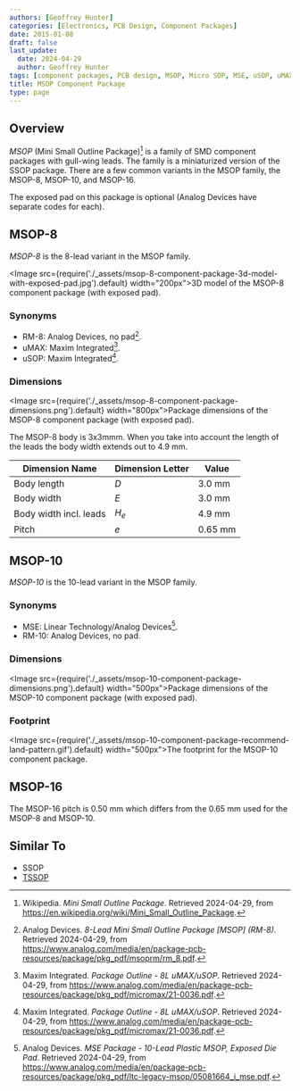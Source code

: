 ```yaml
---
authors: [Geoffrey Hunter]
categories: [Electronics, PCB Design, Component Packages]
date: 2015-01-08
draft: false
last_update:
  date: 2024-04-29
  author: Geoffrey Hunter
tags: [component packages, PCB design, MSOP, Micro SOP, MSE, uSOP, uMAX, RM-8, RM-10]
title: MSOP Component Package
type: page
---
```


## Overview

_MSOP_ (Mini Small Outline Package)[^wikipedia-msop] is a family of SMD component packages with gull-wing leads. The family is a miniaturized version of the SSOP package. There are a few common variants in the MSOP family, the MSOP-8, MSOP-10, and MSOP-16.

The exposed pad on this package is optional (Analog Devices have separate codes for each).

## MSOP-8

_MSOP-8_ is the 8-lead variant in the MSOP family.

<Image src={require('./_assets/msop-8-component-package-3d-model-with-exposed-pad.jpg').default} width="200px">3D model of the MSOP-8 component package (with exposed pad).</Image>

### Synonyms

* RM-8: Analog Devices, no pad[^analog-msop-rm-8].
* uMAX: Maxim Integrated[^maxim-umax-8].
* uSOP: Maxim Integrated[^maxim-umax-8].

### Dimensions

<Image src={require('./_assets/msop-8-component-package-dimensions.png').default} width="800px">Package dimensions of the MSOP-8 component package (with exposed pad).</Image>

The MSOP-8 body is 3x3mmm. When you take into account the length of the leads the body width extends out to 4.9 mm.

| Dimension Name         | Dimension Letter | Value  |
|------------------------|------------------|--------|
| Body length            | $D$            | 3.0 mm |
| Body width             | $E$            | 3.0 mm |
| Body width incl. leads | $H_e$          | 4.9 mm |
| Pitch                  | $e$            | 0.65 mm |

## MSOP-10

_MSOP-10_ is the 10-lead variant in the MSOP family.

### Synonyms

* MSE: Linear Technology/Analog Devices[^analog-mse-package].
* RM-10: Analog Devices, no pad.

### Dimensions

<Image src={require('./_assets/msop-10-component-package-dimensions.png').default} width="500px">Package dimensions of the MSOP-10 component package (with exposed pad).</Image>

### Footprint

<Image src={require('./_assets/msop-10-component-package-recommend-land-pattern.gif').default} width="500px">The footprint for the MSOP-10 component package.</Image>

## MSOP-16

The MSOP-16 pitch is 0.50 mm which differs from the 0.65 mm used for the MSOP-8 and MSOP-10.

## Similar To

* SSOP
* [TSSOP](/pcb-design/component-packages/tssop-component-package/)

[^wikipedia-msop]: Wikipedia. _Mini Small Outline Package_. Retrieved 2024-04-29, from https://en.wikipedia.org/wiki/Mini_Small_Outline_Package.
[^analog-mse-package]: Analog Devices. _MSE Package - 10-Lead Plastic MSOP, Exposed Die Pad_. Retrieved 2024-04-29, from https://www.analog.com/media/en/package-pcb-resources/package/pkg_pdf/ltc-legacy-msop/05081664_i_mse.pdf.
[^analog-msop-rm-8]: Analog Devices. _8-Lead Mini Small Outline Package [MSOP] (RM-8)_. Retrieved 2024-04-29, from https://www.analog.com/media/en/package-pcb-resources/package/pkg_pdf/msoprm/rm_8.pdf.
[^maxim-umax-8]: Maxim Integrated. _Package Outline - 8L uMAX/uSOP_. Retrieved 2024-04-29, from https://www.analog.com/media/en/package-pcb-resources/package/pkg_pdf/micromax/21-0036.pdf.
